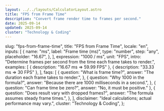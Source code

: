 ```yaml
---
layout: ../../layouts/CalculatorLayout.astro
title: "FPS from Frame Time"
description: "Convert frame render time to frames per second."
date: 2025-09-14
updated: 2025-09-14
cluster: "Technology & Coding"
---
```



  slug: "fps-from-frame-time",
  title: "FPS from Frame Time",
  locale: "en",
  inputs: [
    {
      name: "ms",
      label: "Frame time (ms)",
      type: "number",
      step: "any",
      placeholder: "16.67",
    },
  ],
  expression: "1000 / ms",
  unit: "FPS",
  intro:
    "Determine frames per second from the time each frame takes to render.",
  examples: [
    { description: "16.67 ms ⇒ 59.99 FPS" },
    { description: "33.33 ms ⇒ 30 FPS" },
  ],
  faqs: [
    {
      question: "What is frame time?",
      answer: "The duration each frame takes to render.",
    },
    {
      question: "Why 1000 in the formula?",
      answer: "Because there are 1000 milliseconds in a second.",
    },
    { question: "Can frame time be zero?", answer: "No, it must be positive." },
    {
      question: "Does result vary with dropped frames?",
      answer: "The formula assumes steady frame times.",
    },
  ],
  disclaimer: "Ideal calculations; actual performance may vary.",
  cluster: "Technology & Coding",
};

<Calculator schema={schema} />
